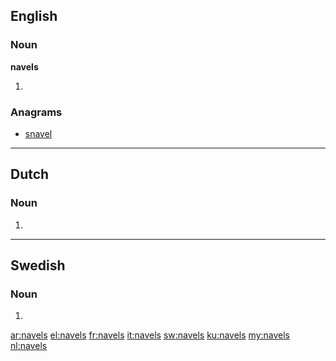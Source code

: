 ==English==

===Noun===
'''navels'''

# {{plural of|[[navel]]}}

===Anagrams===
* [[snavel#English|snavel]]

----
==Dutch==

===Noun===
{{head|nl}}

# {{nl-noun-form|pl=1|navel}}

----

==Swedish==

===Noun===
{{head|sv|noun form}}

# {{sv-noun-form-indef-gen|navel}}

[[ar:navels]]
[[el:navels]]
[[fr:navels]]
[[it:navels]]
[[sw:navels]]
[[ku:navels]]
[[my:navels]]
[[nl:navels]]
